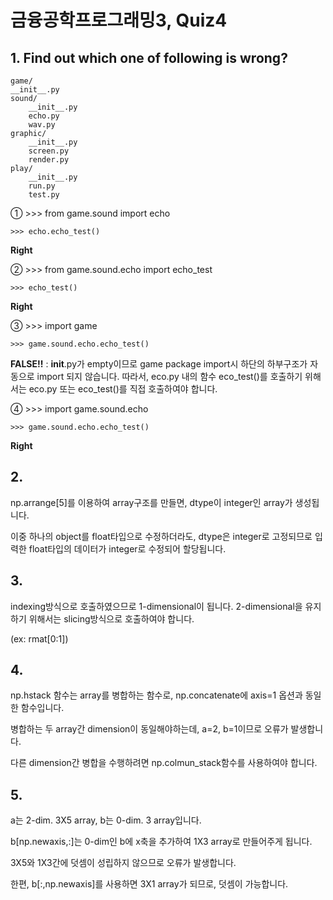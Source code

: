 # 금융공학프로그래밍3, Quiz4 {.unnumbered}

## 1. Find out which one of following is wrong?

    game/
    __init__.py
    sound/
        __init__.py
        echo.py
        wav.py
    graphic/
        __init__.py
        screen.py
        render.py
    play/
        __init__.py
        run.py
        test.py

① >>> from game.sound import echo 

    >>> echo.echo_test()

**Right**

② >>> from game.sound.echo import echo_test

    >>> echo_test()

**Right** 

③ >>> import game

    >>> game.sound.echo.echo_test()

**FALSE!!** : __init__.py가 empty이므로 game package import시 하단의 하부구조가 자동으로 import 되지 않습니다. 따라서, eco.py 내의 함수 eco_test()를 호출하기 위해서는 eco.py 또는 eco_test()를 직접 호출하여야 합니다.

④ >>> import game.sound.echo

    >>> game.sound.echo.echo_test()

**Right**

## 2.

np.arrange[5]를 이용하여 array구조를 만들면, dtype이 integer인 array가 생성됩니다.

이중 하나의 object를 float타입으로 수정하더라도, dtype은 integer로 고정되므로 입력한 float타입의 데이터가 integer로 수정되어 할당됩니다.

## 3. 

indexing방식으로 호출하였으므로 1-dimensional이 됩니다. 2-dimensional을 유지하기 위해서는 slicing방식으로 호출하여야 합니다.

(ex: rmat[0:1])

## 4.

np.hstack 함수는 array를 병합하는 함수로, np.concatenate에 axis=1 옵션과 동일한 함수입니다.

병합하는 두 array간 dimension이 동일해야하는데, a=2, b=1이므로 오류가 발생합니다.

다른 dimension간 병합을 수행하려면 np.colmun_stack함수를 사용하여야 합니다.

## 5. 

a는 2-dim. 3X5 array, b는 0-dim. 3 array입니다.

b[np.newaxis,:]는 0-dim인 b에 x축을 추가하여 1X3 array로 만들어주게 됩니다.

3X5와 1X3간에 덧셈이 성립하지 않으므로 오류가 발생합니다.

한편, b[:,np.newaxis]를 사용하면 3X1 array가 되므로, 덧셈이 가능합니다.
